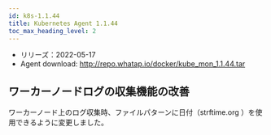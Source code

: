 ```yaml
---
id: k8s-1.1.44
title: Kubernetes Agent 1.1.44
toc_max_heading_level: 2
---
```



-   リリーズ：2022-05-17
-   Agent download: http://repo.whatap.io/docker/kube_mon_1.1.44.tar

## ワーカーノードログの収集機能の改善

ワーカーノード上のログ収集時、ファイルパターンに日付（strftime.org ）を使用できるように変更しました。 
